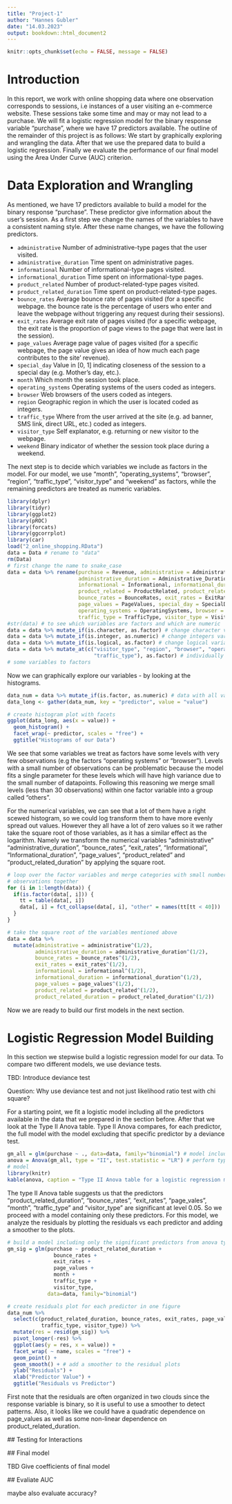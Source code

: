 ```yaml
---
title: "Project-1"
author: "Hannes Gubler"
date: "14.03.2023"
output: bookdown::html_document2
---
```


```r
knitr::opts_chunk$set(echo = FALSE, message = FALSE)
```

# Introduction

In this report, we work with online shopping data where one observation corresponds to sessions, i.e instances of a user visiting an e-commerce website. These sessions take some time and may or may not lead to a purchase. We will fit a logistic regression model for the binary response variable "purchase", where we have 17 predictors available. 
The outline of the remainder of this project is as follows: We start by graphically exploring and wrangling the data. After that we use the prepared data to build a logistic regression. Finally we evaluate the performance of our final model using the Area Under Curve (AUC) criterion.

# Data Exploration and Wrangling
 
 As mentioned, we have 17 predictors available to build a model for the binary response "purchase". These predictor give information about the user's session. As a first step we change the names of the variables to have a consistent naming style. After these name changes, we have the following predictors.
 
* `administrative` Number of administrative-type pages that the user visited.
* `administrative_duration` Time spent on administrative pages.
* `informational` Number of informational-type pages visited.
* `informational_duration` Time spent on informational-type pages.
* `product_related` Number of product-related-type pages visited.
* `product_related_duration` Time spent on product-related-type pages.
* `bounce_rates` Average bounce rate of pages visited (for a specific webpage. the bounce rate is the percentage of users who enter and leave the webpage without triggering any request during their sessions).
* `exit_rates` Average exit rate of pages visited (for a specific webpage, the exit rate is the proportion of page views to the page that were last in the session).
* `page_values` Average page value of pages visited (for a specific webpage, the page value gives an idea of how much each page contributes to the site’ revenue).
* `special_day` Value in [0, 1] indicating closeness of the session to a special day (e.g. Mother’s day, etc.).
* `month` Which month the session took place.
* `operating_systems` Operating systems of the users coded as integers.
* `browser` Web browsers of the users coded as integers.
* `region` Geographic region in which the user is located coded as integers.
* `traffic_type` Where from the user arrived at the site (e.g. ad banner, SMS link, direct URL, etc.) coded as integers.
* `visitor_type` Self explanator, e.g. returning or new visitor to the webpage.
* `weekend` Binary indicator of whether the session took place during a weekend.

The next step is to decide which variables we include as factors in the model. For our model, we use "month", "operating_systems", "browser", "region", "traffic_type", "visitor_type" and "weekend" as factors, while the remaining predictors are treated as numeric variables. 
```r
library(dplyr)
library(tidyr)
library(ggplot2)
library(pROC)
library(forcats)
library(ggcorrplot)
library(car)
load("2_online_shopping.RData")
data = Data # rename to "data"
rm(Data)
# first change the name to snake_case
data = data %>% rename(purchase = Revenue, administrative = Administrative,
                       administrative_duration = Administrative_Duration, 
                       informational = Informational, informational_duration = Informational_Duration,
                       product_related = ProductRelated, product_related_duration = ProductRelated_Duration,
                       bounce_rates = BounceRates, exit_rates = ExitRates,
                       page_values = PageValues, special_day = SpecialDay, month = Month,
                       operating_systems = OperatingSystems, browser = Browser, region = Region,
                       traffic_type = TrafficType, visitor_type = VisitorType, weekend = Weekend) 
#str(data) # to see which variables are factors and which are numeric
data = data %>% mutate_if(is.character, as.factor) # change character variables to factors
data = data %>% mutate_if(is.integer, as.numeric) # change integers variables to numeric
data = data %>% mutate_if(is.logical, as.factor) # change logical variables to factors
data = data %>% mutate_at(c("visitor_type", "region", "browser", "operating_systems",
                            "traffic_type"), as.factor) # individually change 
# some variables to factors
```

Now we can graphically explore our variables - by looking at the histograms.
```r
data_num = data %>% mutate_if(is.factor, as.numeric) # data with all variables as numeric
data_long <- gather(data_num, key = "predictor", value = "value")

# create histogram plot with facets
ggplot(data_long, aes(x = value)) + 
  geom_histogram() + 
  facet_wrap(~ predictor, scales = "free") +
  ggtitle("Histograms of our Data")
```

We see that some variables we treat as factors have some levels with very few observations (e.g the factors "operating systems" or "browser"). Levels with a small number of observations can be problematic because the model fits a single parameter for these levels which will have high variance due to the small number of datapoints. Following this reasoning we merge small levels (less than 30 observations) within one factor variable into a group called "others". 

For the numerical variables, we can see that a lot of them have a right scewed histogram, so we could log transform them to have more evenly spread out values. However they all have a lot of zero values so it we rather take the square root of those variables, as it has a similar effect as the logarithm. Namely we transform the numerical variables "administrative" "administrative_duration", "bounce_rates", "exit_rates", "Informational", "Informational_duration", "page_values", "product_related" and "product_related_duration" by applying the square root.

```r
# loop over the factor variables and merge categories with small number of 
# observations together
for (i in 1:length(data)) {
  if(is.factor(data[, i])) {
    tt = table(data[, i])
    data[, i] = fct_collapse(data[, i], "other" = names(tt[tt < 40]))
  }
}

# take the square root of the variables mentioned above
data = data %>% 
  mutate(administrative = administrative^(1/2),
         administrative_duration = administrative_duration^(1/2), 
         bounce_rates = bounce_rates^(1/2),
         exit_rates = exit_rates^(1/2),
         informational = informational^(1/2),
         informational_duration = informational_duration^(1/2), 
         page_values = page_values^(1/2), 
         product_related = product_related^(1/2),
         product_related_duration = product_related_duration^(1/2))
```


Now we are ready to build our first models in the next section.

# Logistic Regression Model Building

In this section we stepwise build a logistic regression model for our data. To compare two different models, we use deviance tests. 

TBD: Introduce deviance test

Question: Why use deviance test and not just likelihood ratio test with chi square?

For a starting point, we fit a logistic model including all the predictors available in the data that we prepared in the section before. After that we look at the Type II Anova table. Type II Anova compares, for each predictor, the full model with the model excluding that specific predictor by a deviance test.

```r
gm_all = glm(purchase ~ ., data=data, family="binomial") # model including all predictors
anova = Anova(gm_all, type = "II", test.statistic = "LR") # perform type 2 Anova on full
# model
library(knitr)
kable(anova, caption = "Type II Anova table for a logistic regression model including all predictors from the data.")
```

The type II Anova table suggests us that the predictors "product_related_duration", "bounce_rates", "exit_rates", "page_vales", "month", "traffic_type" and "visitor_type" are significant at level 0.05. So we proceed with a model containing only these predictors. For this model, we analyze the residuals by plotting the residuals vs each predictor and adding a smoother to the plots.

```r
# build a model including only the significant predictors from anova type 2 
gm_sig = glm(purchase ~ product_related_duration + 
               bounce_rates + 
               exit_rates + 
               page_values +
               month + 
               traffic_type + 
               visitor_type,
             data=data, family="binomial") 

# create residuals plot for each predictor in one figure 
data_num %>% 
  select(c(product_related_duration, bounce_rates, exit_rates, page_values, month,
           traffic_type, visitor_type)) %>%
  mutate(res = resid(gm_sig)) %>%
  pivot_longer(-res) %>% 
  ggplot(aes(y = res, x = value)) + 
  facet_wrap( ~ name, scales = "free") + 
  geom_point() + 
  geom_smooth() + # add a smoother to the residual plots
  ylab("Residuals") +
  xlab("Predictor Value") +
  ggtitle("Residuals vs Predictor")
```
 First note that the residuals are often organized in two clouds since the response variable is binary, so it is useful to use a smoother to detect patterns. Also, it looks like we could have a quadratic dependence on page_values as well as some non-linear dependence on product_related_duration.
 
 ## Testing for Interactions
 
 ## Final model
 
 TBD Give coefficients of final model
 
 ## Evaliate AUC
 
 maybe also evaluate accuracy?

